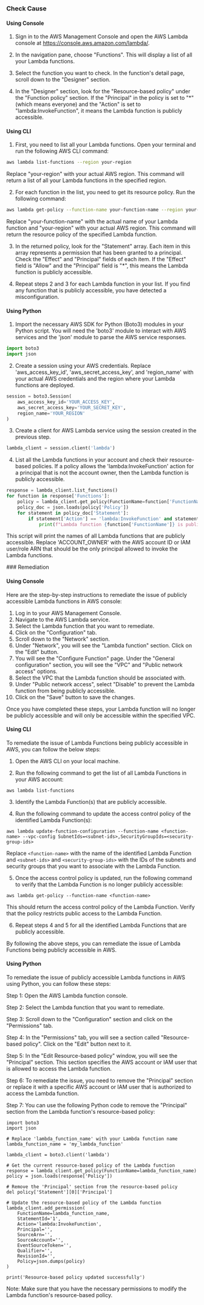 

<Tabs><Tab title='Cause'>
### Check Cause

#### Using Console

1. Sign in to the AWS Management Console and open the AWS Lambda console at https://console.aws.amazon.com/lambda/.

2. In the navigation pane, choose "Functions". This will display a list of all your Lambda functions.

3. Select the function you want to check. In the function's detail page, scroll down to the "Designer" section.

4. In the "Designer" section, look for the "Resource-based policy" under the "Function policy" section. If the "Principal" in the policy is set to "*" (which means everyone) and the "Action" is set to "lambda:InvokeFunction", it means the Lambda function is publicly accessible.

#### Using CLI

1. First, you need to list all your Lambda functions. Open your terminal and run the following AWS CLI command:

```bash
aws lambda list-functions --region your-region
```
Replace "your-region" with your actual AWS region. This command will return a list of all your Lambda functions in the specified region.

2. For each function in the list, you need to get its resource policy. Run the following command:

```bash
aws lambda get-policy --function-name your-function-name --region your-region
```
Replace "your-function-name" with the actual name of your Lambda function and "your-region" with your actual AWS region. This command will return the resource policy of the specified Lambda function.

3. In the returned policy, look for the "Statement" array. Each item in this array represents a permission that has been granted to a principal. Check the "Effect" and "Principal" fields of each item. If the "Effect" field is "Allow" and the "Principal" field is "*", this means the Lambda function is publicly accessible.

4. Repeat steps 2 and 3 for each Lambda function in your list. If you find any function that is publicly accessible, you have detected a misconfiguration.

#### Using Python

1. Import the necessary AWS SDK for Python (Boto3) modules in your Python script. You will need the 'boto3' module to interact with AWS services and the 'json' module to parse the AWS service responses.

```python
import boto3
import json
```

2. Create a session using your AWS credentials. Replace 'aws_access_key_id', 'aws_secret_access_key', and 'region_name' with your actual AWS credentials and the region where your Lambda functions are deployed.

```python
session = boto3.Session(
    aws_access_key_id='YOUR_ACCESS_KEY',
    aws_secret_access_key='YOUR_SECRET_KEY',
    region_name='YOUR_REGION'
)
```

3. Create a client for AWS Lambda service using the session created in the previous step.

```python
lambda_client = session.client('lambda')
```

4. List all the Lambda functions in your account and check their resource-based policies. If a policy allows the 'lambda:InvokeFunction' action for a principal that is not the account owner, then the Lambda function is publicly accessible.

```python
response = lambda_client.list_functions()
for function in response['Functions']:
    policy = lambda_client.get_policy(FunctionName=function['FunctionName'])
    policy_doc = json.loads(policy['Policy'])
    for statement in policy_doc['Statement']:
        if statement['Action'] == 'lambda:InvokeFunction' and statement['Principal'] != 'ACCOUNT_OWNER':
            print(f"Lambda function {function['FunctionName']} is publicly accessible.")
```

This script will print the names of all Lambda functions that are publicly accessible. Replace 'ACCOUNT_OWNER' with the AWS account ID or IAM user/role ARN that should be the only principal allowed to invoke the Lambda functions.

</Tab>

<Tab title='Remediation'>
### Remediation

#### Using Console

Here are the step-by-step instructions to remediate the issue of publicly accessible Lambda functions in AWS console:

1. Log in to your AWS Management Console.
2. Navigate to the AWS Lambda service.
3. Select the Lambda function that you want to remediate.
4. Click on the "Configuration" tab.
5. Scroll down to the "Network" section.
6. Under "Network", you will see the "Lambda function" section. Click on the "Edit" button.
7. You will see the "Configure Function" page. Under the "General configuration" section, you will see the "VPC" and "Public network access" options.
8. Select the VPC that the Lambda function should be associated with.
9. Under "Public network access", select "Disable" to prevent the Lambda function from being publicly accessible.
10. Click on the "Save" button to save the changes.

Once you have completed these steps, your Lambda function will no longer be publicly accessible and will only be accessible within the specified VPC.

#### Using CLI

To remediate the issue of Lambda Functions being publicly accessible in AWS, you can follow the below steps:

1. Open the AWS CLI on your local machine.

2. Run the following command to get the list of all Lambda Functions in your AWS account:

```
aws lambda list-functions
```

3. Identify the Lambda Function(s) that are publicly accessible.

4. Run the following command to update the access control policy of the identified Lambda Function(s):

```
aws lambda update-function-configuration --function-name <function-name> --vpc-config SubnetIds=<subnet-ids>,SecurityGroupIds=<security-group-ids>
```

Replace `<function-name>` with the name of the identified Lambda Function and `<subnet-ids>` and `<security-group-ids>` with the IDs of the subnets and security groups that you want to associate with the Lambda Function.

5. Once the access control policy is updated, run the following command to verify that the Lambda Function is no longer publicly accessible:

```
aws lambda get-policy --function-name <function-name>
```

This should return the access control policy of the Lambda Function. Verify that the policy restricts public access to the Lambda Function.

6. Repeat steps 4 and 5 for all the identified Lambda Functions that are publicly accessible.

By following the above steps, you can remediate the issue of Lambda Functions being publicly accessible in AWS.

#### Using Python

To remediate the issue of publicly accessible Lambda functions in AWS using Python, you can follow these steps:

Step 1: Open the AWS Lambda function console.

Step 2: Select the Lambda function that you want to remediate.

Step 3: Scroll down to the "Configuration" section and click on the "Permissions" tab.

Step 4: In the "Permissions" tab, you will see a section called "Resource-based policy". Click on the "Edit" button next to it.

Step 5: In the "Edit Resource-based policy" window, you will see the "Principal" section. This section specifies the AWS account or IAM user that is allowed to access the Lambda function.

Step 6: To remediate the issue, you need to remove the "Principal" section or replace it with a specific AWS account or IAM user that is authorized to access the Lambda function.

Step 7: You can use the following Python code to remove the "Principal" section from the Lambda function's resource-based policy:

```
import boto3
import json

# Replace 'lambda_function_name' with your Lambda function name
lambda_function_name = 'my_lambda_function'

lambda_client = boto3.client('lambda')

# Get the current resource-based policy of the Lambda function
response = lambda_client.get_policy(FunctionName=lambda_function_name)
policy = json.loads(response['Policy'])

# Remove the 'Principal' section from the resource-based policy
del policy['Statement'][0]['Principal']

# Update the resource-based policy of the Lambda function
lambda_client.add_permission(
    FunctionName=lambda_function_name,
    StatementId='1',
    Action='lambda:InvokeFunction',
    Principal='',
    SourceArn='',
    SourceAccount='',
    EventSourceToken='',
    Qualifier='',
    RevisionId='',
    Policy=json.dumps(policy)
)

print('Resource-based policy updated successfully')
```

Note: Make sure that you have the necessary permissions to modify the Lambda function's resource-based policy.


</Tab>
</Tabs>